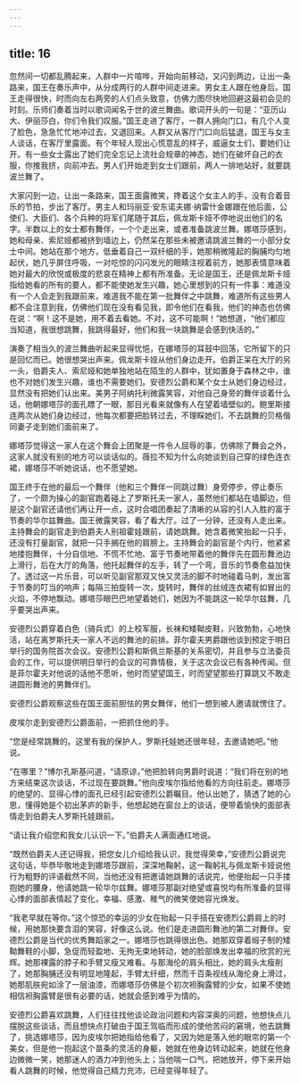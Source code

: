 ```yaml
---
---
---
```

title: 16
---





忽然间一切都乱腾起来，人群中一片喧哗，开始向前移动，又闪到两边，让出一条路来，国王在奏乐声中，从分成两行的人群中间走进来。男女主人跟在他身后。国王走得很快，时而向左右两旁的人们点头致意，仿佛力图尽快地回避这最初会见的时刻。乐师们奏着当时以歌词闻名于世的波兰舞曲。歌词开头的一句是：“亚历山大、伊丽莎白，你们令我们叹服。”国王走进了客厅，一群人拥向门口，有几个人变了脸色，急急忙忙地冲过去，又退回来。人群又从客厅门口向后猛退，国王与女主人谈话，在客厅里露面。有个年轻人现出心慌意乱的样子，威逼女士们，要她们让开。有一些女士露出了她们完全忘记上流社会规章的神态，她们在破坏自己的衣服，你推我挤，向前冲去。男人们开始走到女士们跟前，两人一排地站好，就要跳波兰舞了。

大家闪到一边，让出一条路来，国王面露微笑，搀着这个女主人的手，没有合着音乐的节拍，步出了客厅。男主人和玛丽亚·安东诺夫娜·纳雷什金娜跟在他后面，公使们、大臣们、各个兵种的将军们尾随于其后，佩龙斯卡娅不停地说出他们的名字。半数以上的女士都有舞伴，一个个走出来，或者准备跳波兰舞。娜塔莎感到，她和母亲、索尼娅都被挤到墙边上，仍然呆在那些未被邀请跳波兰舞的一小部分女士中间。她站在那个地方，低垂着自己一双纤细的手，她那稍微隆起的胸脯均匀地起伏，她几乎屏住呼吸，一对吃惊的闪闪发光的眼睛注视着前方，她那表情意味着她对最大的欣悦或极度的悲哀在精神上都有所准备。无论是国王，还是佩龙斯卡娅指给她看的所有的要人，都不能使她发生兴趣，她心里想到的只有一件事：难道没有一个人会走到我跟前来，难道我不能在第一批舞伴之中跳舞，难道所有这些男人都不会注意到我，仿佛他们现在没有看见我，即令他们在看我，他们的神态也仿佛在说：“啊！这不是她，用不着去看她。不对，这不可能啊！”她想道，“他们都应当知道，我很想跳舞，我跳得最好，他们和我一块跳舞是会感到快活的。”

演奏了相当久的波兰舞曲听起来显得忧悒，在娜塔莎的耳鼓中回荡，它所留下的只是回忆而已。她很想哭出声来。佩龙斯卡娅从他们身边走开。伯爵正呆在大厅的另一头，伯爵夫人、索尼娅和她单独地站在陌生的人群中，犹如置身于森林之中，谁也不对她们发生兴趣，谁也不需要她们。安德烈公爵和某个女士从她们身边经过，显然没有把她们认出来。美男子阿纳托利微露笑容，对他自己身旁的舞伴谈着什么话，他朝娜塔莎的面孔瞟了一眼，那目光看来就像有人在望着墙壁似的。鲍里斯接连两次从她们身边经过，他每次都要把脸转过去，不理睬她们，不去跳舞的贝格偕同妻子走到她们面前来了。

娜塔莎觉得这一家人在这个舞会上团聚是一件令人屈辱的事，仿佛除了舞会之外，这家人就没有别的地方可以谈话似的。薇拉不知为什么向她谈到自己穿的绿色连衣裙，娜塔莎不听她说话，也不愿望她。

国王终于在他的最后一个舞伴（他和三个舞伴一同跳过舞）身旁停步，停止奏乐了，一个颇为操心的副官跑着碰上了罗斯托夫一家人，虽然他们都站在墙脚边，但是这个副官还请他们再让开一点，这时合唱团奏起了清晰的从容的引人入胜的富于节奏的华尔兹舞曲。国王微露笑容，看了看大厅。过了一分钟，还没有人走出来。主持舞会的副官走到伯爵夫人别祖霍娃跟前，请她跳舞。她含着微笑抬起一只手，还没有打量副官，就把一只手搁在他的肩膀上。主持舞会的副官是个内行，他紧紧地搂抱舞伴，十分自信地、不慌不忙地、富于节奏地带着他的舞伴先在圆形舞池边上滑行，后在大厅的角落，他托起舞伴的左手，转了一个弯，音乐的节奏愈益加快了。透过这一片乐音，可以听见副官那双又快又灵活的脚不时地碰着马刺，发出富于节奏的叮当的响声；每隔三拍旋转一次，旋转时，舞伴的丝绒连衣裙有如冒出的火焰，不停地飘动。娜塔莎眼巴巴地望着她们，她因为不能跳这一轮华尔兹舞，几乎要哭出声来。

安德烈公爵穿着白色（骑兵式）的上校军服，长袜和矮靿皮鞋，兴致勃勃，心地快活，站在离罗斯托夫一家人不远的舞池的前排。菲尔霍夫男爵跟他谈到预定于明日举行的国务院首次会议。安德烈公爵和斯佩兰斯基的关系密切，并且参与立法委员会的工作，可以提供明日举行的会议的可靠情极，关于这次会议已有各种传闻。但是菲尔霍夫对他说的话他不愿听，他时而望望国王，时而望望那些打算跳又不敢走进圆形舞池的男舞伴们。

安德烈公爵观察这些在国王面前胆怯的男女舞伴，他们一想到被人邀请就愣住了。

皮埃尔走到安德烈公爵面前，一把抓住他的手。

“您是经常跳舞的。这里有我的保护人，罗斯托娃她还很年轻，去邀请她吧。”他说。

“在哪里？”博尔孔斯基问道，“请原谅，”他把脸转向男爵时说道：“我们将在别的地方来结束这次谈话，不过现在要跳舞。”他向皮埃尔指给他看的方向往前走。娜塔莎的绝望的、显得心悸的面孔已经引起安德烈公爵瞩目。他认出她了，猜透了她的心思，懂得她是个初出茅庐的新手，他想起她在窗台上的谈话，便带着愉快的面部表情走到伯爵夫人罗斯托娃跟前。

“请让我介绍您和我女儿认识一下。”伯爵夫人满面通红地说。

“既然伯爵夫人还记得我，把您女儿介绍给我认识，我觉得荣幸，”安德烈公爵说完这句话，毕恭毕敬地走到娜塔莎跟前，深深地鞠躬，这一鞠躬礼与佩龙斯卡娅说他行为粗野的评语截然不同，当他还没有把邀请她跳舞的话说完，他便抬起一只手搂抱她的腰身，他请她跳一轮华尔兹舞。娜塔莎那副对绝望或喜悦均有所准备的显得心悸的面部表情起了变化，幸福、感激、稚气的微笑使她容光焕发。

“我老早就在等你。”这个惊恐的幸运的少女在抬起一只手搭在安德烈公爵肩上的时候，用她那快要含泪的笑容，好像这么说。他们是走进圆形舞池的第二对舞伴。安德烈公爵是当代的优秀舞蹈家之一。娜塔莎也跳得很出色。她那双穿着缎子制的矮靿舞鞋的小脚，急促而轻盈地、无拘无束地转动，她的脸部焕发出幸福的欣赏的光辉。她那裸露的脖子和手臂又瘦又难看。与那海伦的肩头相比，她的肩头太瘦削了，她那胸脯还没有明显地隆起，手臂太纤细，然而千百条视线从海伦身上滑过，她那肌肤宛如涂了一层油漆，而娜塔莎仿佛是个初次袒胸露臂的少女，如果不使她相信袒胸露臂是很有必要的话，她就会感到难乎为情的。

安德烈公爵喜欢跳舞，人们往往找他谈论政治问题和内容深奥的问题，他想快点儿摆脱这些谈话，而且想快点打破由于国王驾临而形成的使他苦闷的窘境，他去跳舞了，挑选娜塔莎，因为皮埃尔把她指给他看了，又因为她是落入他的眼帘的第一个美女，但是他一抱起这个苗条的灵活的身躯，她就在他身边转动起来，她就在他身边微微一笑，她那迷人的酒力冲到他头上；当他喘一口气，把她放开，停下来开始看人跳舞的时候，他觉得自己精力充沛，已经变得年轻了。
